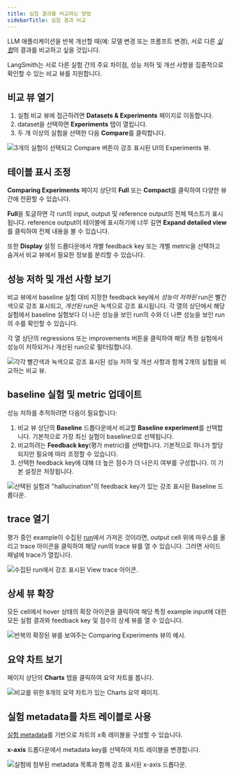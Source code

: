 ```yaml
---
title: 실험 결과를 비교하는 방법
sidebarTitle: 실험 결과 비교
---
```


LLM 애플리케이션을 반복 개선할 때(예: 모델 변경 또는 프롬프트 변경), 서로 다른 [_실험_](/langsmith/evaluation-concepts#experiment)의 결과를 비교하고 싶을 것입니다.

LangSmith는 서로 다른 실험 간의 주요 차이점, 성능 저하 및 개선 사항을 집중적으로 확인할 수 있는 비교 뷰를 지원합니다.

## 비교 뷰 열기

1. 실험 비교 뷰에 접근하려면 **Datasets & Experiments** 페이지로 이동합니다.
1. dataset을 선택하면 **Experiments** 탭이 열립니다.
1. 두 개 이상의 실험을 선택한 다음 **Compare**를 클릭합니다.

![3개의 실험이 선택되고 Compare 버튼이 강조 표시된 UI의 Experiments 뷰.](/langsmith/images/compare-select.png)

## 테이블 표시 조정

**Comparing Experiments** 페이지 상단의 **Full** 또는 **Compact**를 클릭하여 다양한 뷰 간에 전환할 수 있습니다.

**Full**을 토글하면 각 run의 input, output 및 reference output의 전체 텍스트가 표시됩니다. reference output이 테이블에 표시하기에 너무 길면 **Expand detailed view**를 클릭하여 전체 내용을 볼 수 있습니다.

또한 **Display** 설정 드롭다운에서 개별 feedback key 또는 개별 metric을 선택하고 숨겨서 비교 뷰에서 필요한 정보를 분리할 수 있습니다.

## 성능 저하 및 개선 사항 보기

비교 뷰에서 baseline 실험 대비 지정한 feedback key에서 *성능이 저하된* run은 빨간색으로 강조 표시되고, *개선된* run은 녹색으로 강조 표시됩니다. 각 열의 상단에서 해당 실험에서 baseline 실험보다 더 나은 성능을 보인 run의 수와 더 나쁜 성능을 보인 run의 수를 확인할 수 있습니다.

각 열 상단의 regressions 또는 improvements 버튼을 클릭하여 해당 특정 실험에서 성능이 저하되거나 개선된 run으로 필터링합니다.

![각각 빨간색과 녹색으로 강조 표시된 성능 저하 및 개선 사항과 함께 2개의 실험을 비교하는 비교 뷰.](/langsmith/images/regression-view.png)

## baseline 실험 및 metric 업데이트

성능 저하를 추적하려면 다음이 필요합니다:

1. 비교 뷰 상단의 **Baseline** 드롭다운에서 비교할 **Baseline experiment**를 선택합니다. 기본적으로 가장 최신 실험이 baseline으로 선택됩니다.
1. 비교하려는 **Feedback key**(평가 metric)를 선택합니다. 기본적으로 하나가 할당되지만 필요에 따라 조정할 수 있습니다.
1. 선택한 feedback key에 대해 더 높은 점수가 더 나은지 여부를 구성합니다. 이 기본 설정은 저장됩니다.

![선택된 실험과 "hallucination"의 feedback key가 있는 강조 표시된 Baseline 드롭다운.](/langsmith/images/select-baseline.png)

## trace 열기

평가 중인 example이 수집된 [run](/langsmith/observability-concepts#runs)에서 가져온 것이라면, output cell 위에 마우스를 올리고 trace 아이콘을 클릭하여 해당 run의 trace 뷰를 열 수 있습니다. 그러면 사이드 패널에 trace가 열립니다.

![수집된 run에서 강조 표시된 View trace 아이콘.](/langsmith/images/open-source-trace.png)

## 상세 뷰 확장

모든 cell에서 hover 상태의 확장 아이콘을 클릭하여 해당 특정 example input에 대한 모든 실험 결과와 feedback key 및 점수의 상세 뷰를 열 수 있습니다.

![반복의 확장된 뷰를 보여주는 Comparing Experiments 뷰의 예시.](/langsmith/images/expanded-view.png)

## 요약 차트 보기

페이지 상단의 **Charts** 탭을 클릭하여 요약 차트를 봅니다.

![비교를 위한 8개의 요약 차트가 있는 Charts 요약 페이지.](/langsmith/images/charts-tab.png)

## 실험 metadata를 차트 레이블로 사용

[실험 metadata](/langsmith/filter-experiments-ui#background-add-metadata-to-your-experiments)를 기반으로 차트의 x축 레이블을 구성할 수 있습니다.

**x-axis** 드롭다운에서 metadata key를 선택하여 차트 레이블을 변경합니다.

![실험에 첨부된 metadata 목록과 함께 강조 표시된 x-axis 드롭다운.](/langsmith/images/metadata-in-charts.png)